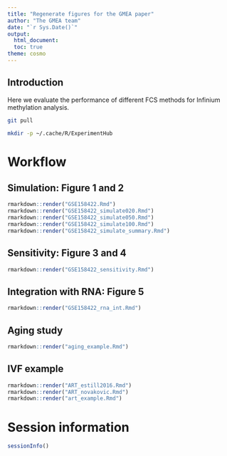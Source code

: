 ```yaml
---
title: "Regenerate figures for the GMEA paper"
author: "The GMEA team"
date: "`r Sys.Date()`"
output:
  html_document:
  toc: true
theme: cosmo
---
```


## Introduction

Here we evaluate the performance of different FCS methods for Infinium methylation analysis.

```bash

git pull

mkdir -p ~/.cache/R/ExperimentHub

```

# Workflow

## Simulation: Figure 1 and 2

```r

rmarkdown::render("GSE158422.Rmd")
rmarkdown::render("GSE158422_simulate020.Rmd")
rmarkdown::render("GSE158422_simulate050.Rmd")
rmarkdown::render("GSE158422_simulate100.Rmd")
rmarkdown::render("GSE158422_simulate_summary.Rmd")

```

## Sensitivity: Figure 3 and 4


```r

rmarkdown::render("GSE158422_sensitivity.Rmd")

```

## Integration with RNA: Figure 5

```r

rmarkdown::render("GSE158422_rna_int.Rmd")

```

## Aging study

```r

rmarkdown::render("aging_example.Rmd")

```

## IVF example

```r

rmarkdown::render("ART_estill2016.Rmd")
rmarkdown::render("ART_novakovic.Rmd")
rmarkdown::render("art_example.Rmd")

```

# Session information

```r

sessionInfo()

```
